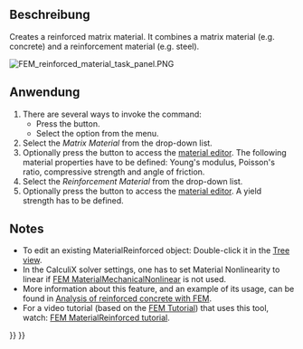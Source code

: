 <languages/>

{{Docnav/de
|[[FEM_MaterialMechanicalNonlinear/de|MaterialMechanischNichtlinear]]
|[[FEM_MaterialEditor/de|Material-Editor]]
|[[FEM_Workbench/de|FEM]]
|IconL=FEM_MaterialMechanicalNonlinear.svg
|IconR=FEM_MaterialEditor.svg
|IconC=Workbench_FEM.svg
}}

{{GuiCommandContainer|
{{GuiCommand/de
|Name=FEM MaterialReinforced
|Name/de=FEM MaterialBewehrt
|MenuLocation= Modell → Materialien → Verstärkter Werkstoff (Beton)
|Workbenches=[[FEM_Workbench/de|FEM]]
|SeeAlso=[[FEM_tutorial/de|FEM Anleitung]]
}}
{{GuiCommandFemInfo/de
|Solvers=CalculiX
}}
}}

<span id="Description"></span>
==Beschreibung==

Creates a reinforced matrix material. It combines a matrix material (e.g. concrete) and a reinforcement material (e.g. steel).

[[File:FEM_reinforced_material_task_panel.PNG]]
{{Caption|The FEM reinforced material task panel}}

<span id="Usage"></span>
==Anwendung==

# There are several ways to invoke the command:
#* Press the {{Button|[[Image:FEM MaterialReinforced.svg|16px]] [[FEM MaterialReinforced|Reinforced material (concrete)]]}} button.
#* Select the {{MenuCommand|Model → Materials → [[Image:FEM_MaterialReinforced.svg|16px]] Reinforced material (concrete)‏‎}} option from the menu.
# Select the ''Matrix Material'' from the drop-down list.
# Optionally press the {{Button|Launch Editor}} button to access the [[Material_Edit|material editor]]. The following material properties have to be defined: Young's modulus, Poisson's ratio, compressive strength and angle of friction.
# Select the ''Reinforcement Material'' from the drop-down list.
# Optionally press the {{Button|Launch Editor}} button to access the [[Material_Edit|material editor]]. A yield strength has to be defined.

==Notes==

* To edit an existing MaterialReinforced object: Double-click it in the [[Tree_view|Tree view]].
* In the CalculiX solver settings, one has to set Material Nonlinearity to linear if [[FEM_MaterialMechanicalNonlinear|FEM MaterialMechanicalNonlinear]] is not used.
* More information about this feature, and an example of its usage, can be found in [[Analysis_of_reinforced_concrete_with_FEM|Analysis of reinforced concrete with FEM]].
* For a video tutorial (based on the [[FEM_tutorial|FEM Tutorial]]) that uses this tool, watch: [https://www.youtube.com/watch?v=SZTIqhfCSVc FEM MaterialReinforced tutorial].


{{Docnav/de
|[[FEM_MaterialMechanicalNonlinear/de|MaterialMechanischNichtlinear]]
|[[FEM_MaterialEditor/de|Material-Editor]]
|[[FEM_Workbench/de|FEM]]
|IconL=FEM_MaterialMechanicalNonlinear.svg
|IconR=FEM_MaterialEditor.svg
|IconC=Workbench_FEM.svg
}}

{{FEM Tools navi{{#translation:}}}}
{{Userdocnavi{{#translation:}}}}